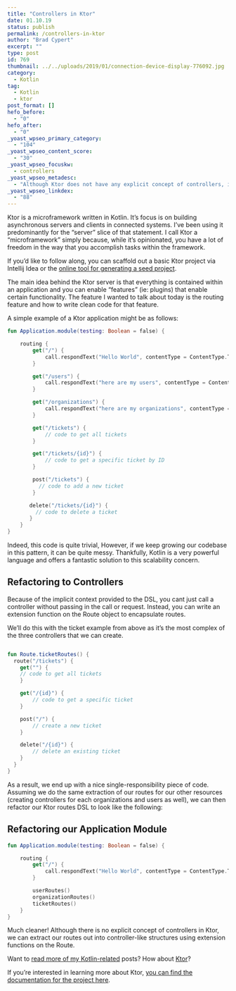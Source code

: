 ```yaml
---
title: "Controllers in Ktor"
date: 01.10.19
status: publish
permalink: /controllers-in-ktor
author: "Brad Cypert"
excerpt: ""
type: post
id: 769
thumbnail: ../../uploads/2019/01/connection-device-display-776092.jpg
category:
  - Kotlin
tag:
  - Kotlin
  - ktor
post_format: []
hefo_before:
  - "0"
hefo_after:
  - "0"
_yoast_wpseo_primary_category:
  - "104"
_yoast_wpseo_content_score:
  - "30"
_yoast_wpseo_focuskw:
  - controllers
_yoast_wpseo_metadesc:
  - "Although Ktor does not have any explicit concept of controllers, it's very easy to refactor your routes to support this pattern."
_yoast_wpseo_linkdex:
  - "88"
---
```


Ktor is a microframework written in Kotlin. It’s focus is on building asynchronous servers and clients in connected systems. I’ve been using it predominantly for the “server” slice of that statement. I call Ktor a “microframework” simply because, while it’s opinionated, you have a lot of freedom in the way that you accomplish tasks within the framework.

If you’d like to follow along, you can scaffold out a basic Ktor project via Intellij Idea or the [online tool for generating a seed project](https://ktor.io/quickstart/generator.html).

The main idea behind the Ktor server is that everything is contained within an application and you can enable “features” (ie: plugins) that enable certain functionality. The feature I wanted to talk about today is the routing feature and how to write clean code for that feature.

A simple example of a Ktor application might be as follows:

```kotlin
fun Application.module(testing: Boolean = false) {

    routing {
        get("/") {
            call.respondText("Hello World", contentType = ContentType.Text.Plain)
        }

        get("/users") {
            call.respondText("here are my users", contentType = ContentType.Text.Plain)
        }

        get("/organizations") {
            call.respondText("here are my organizations", contentType = ContentType.Text.Plain)
        }

        get("/tickets") {
            // code to get all tickets
        }

        get("/tickets/{id}") {
            // code to get a specific ticket by ID
        }

        post("/tickets") {
          // code to add a new ticket
        }

       delete("/tickets/{id}") {
         // code to delete a ticket
       }
    }
}
```

Indeed, this code is quite trivial, However, if we keep growing our codebase in this pattern, it can be quite messy. Thankfully, Kotlin is a very powerful language and offers a fantastic solution to this scalability concern.

## Refactoring to Controllers

Because of the implicit context provided to the DSL, you cant just call a controller without passing in the call or request. Instead, you can write an extension function on the Route object to encapsulate routes.

We’ll do this with the ticket example from above as it’s the most complex of the
three controllers that we can create.

```kotlin

fun Route.ticketRoutes() {
  route("/tickets") {
    get("") {
    // code to get all tickets
    }

    get("/{id}") {
        // code to get a specific ticket
    }

    post("/") {
        // create a new ticket
    }

    delete("/{id}") {
        // delete an existing ticket
    }
  }
}

```

As a result, we end up with a nice single-responsibility piece of code. Assuming we do the same extraction of our routes for our other resources (creating controllers for each organizations and users as well), we can then refactor our Ktor routes DSL to look like the following:

## Refactoring our Application Module

```kotlin
fun Application.module(testing: Boolean = false) {

    routing {
        get("/") {
            call.respondText("Hello World", contentType = ContentType.Text.Plain)
        }

        userRoutes()
        organizationRoutes()
        ticketRoutes()
    }
}
```

Much cleaner! Although there is no explicit concept of controllers in Ktor, we can extract our routes out into controller-like structures using extension functions on the Route.

Want to [read more of my Kotlin-related](http://www.bradcypert.com/tag/kotlin/) posts? How about [Ktor](http://www.bradcypert.com/tag/ktor/)?

If you’re interested in learning more about Ktor, [you can find the documentation for the project here](https://ktor.io/).
